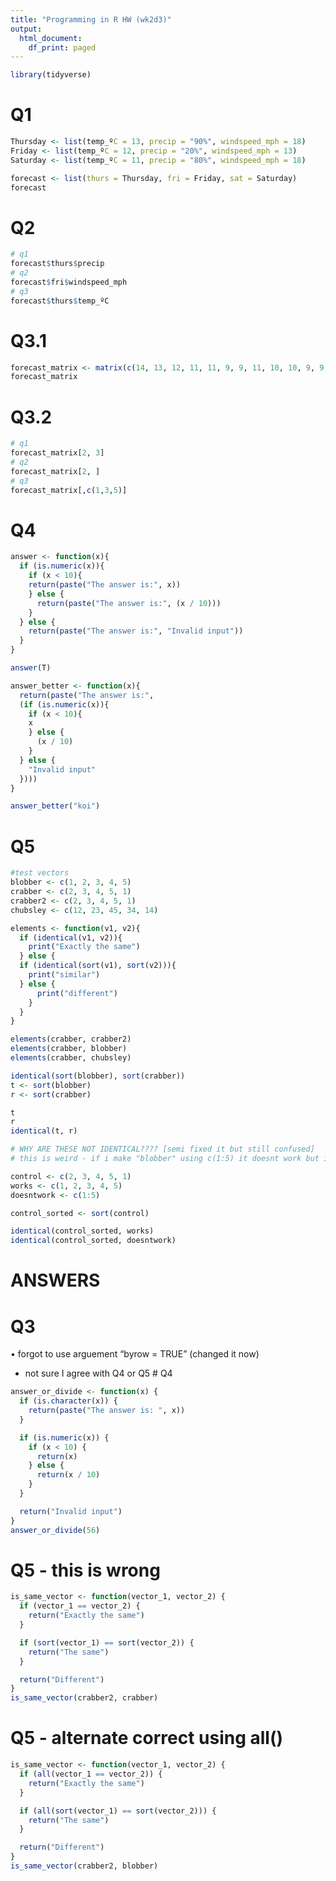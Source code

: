 ```yaml
---
title: "Programming in R HW (wk2d3)"
output:
  html_document:
    df_print: paged
---
```

```r
library(tidyverse)
```

# Q1

```r
Thursday <- list(temp_ºC = 13, precip = "90%", windspeed_mph = 18)
Friday <- list(temp_ºC = 12, precip = "20%", windspeed_mph = 13)
Saturday <- list(temp_ºC = 11, precip = "80%", windspeed_mph = 18)

forecast <- list(thurs = Thursday, fri = Friday, sat = Saturday)
forecast
```

# Q2
```r
# q1
forecast$thurs$precip
# q2
forecast$fri$windspeed_mph
# q3
forecast$thurs$temp_ºC
```

# Q3.1
```r
forecast_matrix <- matrix(c(14, 13, 12, 11, 11, 9, 9, 11, 10, 10, 9, 9, 9, 9), nrow = 2, byrow = T)
forecast_matrix
```

# Q3.2
```r
# q1
forecast_matrix[2, 3]
# q2
forecast_matrix[2, ]
# q3
forecast_matrix[,c(1,3,5)]
```

# Q4
```r
answer <- function(x){
  if (is.numeric(x)){
    if (x < 10){
    return(paste("The answer is:", x))
    } else {
      return(paste("The answer is:", (x / 10)))
    }
  } else {
    return(paste("The answer is:", "Invalid input"))
  }
}

answer(T)
```

```r
answer_better <- function(x){
  return(paste("The answer is:",
  (if (is.numeric(x)){
    if (x < 10){
    x
    } else {
      (x / 10)
    }
  } else {
    "Invalid input"
  })))
}

answer_better("koi")
```

# Q5
```r
#test vectors
blobber <- c(1, 2, 3, 4, 5)
crabber <- c(2, 3, 4, 5, 1)
crabber2 <- c(2, 3, 4, 5, 1)
chubsley <- c(12, 23, 45, 34, 14)
```

```r
elements <- function(v1, v2){
  if (identical(v1, v2)){
    print("Exactly the same")
  } else {
  if (identical(sort(v1), sort(v2))){
    print("similar")
  } else {
      print("different")
    }
  }
}

elements(crabber, crabber2)
elements(crabber, blobber)
elements(crabber, chubsley)
```
```r
identical(sort(blobber), sort(crabber))
t <- sort(blobber)
r <- sort(crabber)

t
r
identical(t, r)

# WHY ARE THESE NOT IDENTICAL???? [semi fixed it but still confused]
# this is weird - if i make "blobber" using c(1:5) it doesnt work but if i do c(1, 2, 3, 4, 5) it does work. as shown below
```

```r
control <- c(2, 3, 4, 5, 1)
works <- c(1, 2, 3, 4, 5)
doesntwork <- c(1:5)

control_sorted <- sort(control)

identical(control_sorted, works)
identical(control_sorted, doesntwork)
```


# ANSWERS

# Q3
• forgot to use arguement "byrow = TRUE" (changed it now)

* not sure I agree with Q4 or Q5
# Q4
```r
answer_or_divide <- function(x) {
  if (is.character(x)) {
    return(paste("The answer is: ", x))
  }

  if (is.numeric(x)) {
    if (x < 10) {
      return(x)
    } else {
      return(x / 10)
    }
  }

  return("Invalid input")
}
answer_or_divide(56)
```

# Q5 - this is wrong
```r
is_same_vector <- function(vector_1, vector_2) {
  if (vector_1 == vector_2) {
    return("Exactly the same")
  }

  if (sort(vector_1) == sort(vector_2)) {
    return("The same")
  }

  return("Different")
}
is_same_vector(crabber2, crabber)
```
# Q5 - alternate correct using all()

```r
is_same_vector <- function(vector_1, vector_2) {
  if (all(vector_1 == vector_2)) {
    return("Exactly the same")
  }

  if (all(sort(vector_1) == sort(vector_2))) {
    return("The same")
  }

  return("Different")
}
is_same_vector(crabber2, blobber)
```

